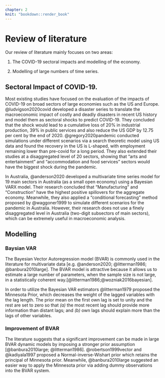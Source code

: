 ```yaml
---
chapter: 2
knit: "bookdown::render_book"
---
```


# Review of literature

Our review of literature mainly focuses on two areas:

1.  The COVID-19 sectoral impacts and modelling of the economy. 

2.  Modelling of large numbers of time series.


## Sectoral Impact of COVID-19.

Most existing studies have focused on the evaluation of the impacts of COVID-19 on broad sectors of large economies such as the US and Europe. @ludvigson2020covid developed a disaster series to translate the macroeconomic impact of costly and deadly disasters in recent US history and model them as sectoral shocks to predict COVID-19. They concluded that the shock would lead to a cumulative loss of 20% in industrial production, 39% in public services and also reduce the US GDP by 12.75 per cent by the end of 2020. @gregory2020pandemic conducted simulations under different scenarios via a search theoretic model using US data and found the recovery in the US is L-shaped, with employment remaining lower than pre-covid for a long period. They also extended their studies at a disaggregated level of 20 sectors, showing that "arts and entertainment" and "accommodation and food services" sectors would have the biggest shock during the pandemic.



In Australia, @anderson2020 developed a multivariate time series model for 19 main sectors in Australia (as a small open economy) using a Bayesian VARX model. Their research concluded that "Manufacturing" and "Construction" have the highest positive spillovers for the aggregate economy. Meanwhile, they also applied a "conditional forecasting" method proposed by @waggoner1999 to simulate different scenarios for the pandemic in Australia. However, their research does not use a finely disaggregated level in Australia (two-digit subsectors of main sectors), which can be extremely useful in macroeconomic analysis.





## Modelling

### Baysian VAR

The Bayesian Vector Autoregression model (BVAR) is commonly used in the literature for multivariate data [e.g. @anderson2020; @litterman1986; @banbura2010large]. The BVAR model is attractive because it allows us to estimate a large number of parameters, when the sample size is not large, in a statistically coherent way.[@litterman1986;@wozniak2016bayesian].

In order to utilize the Bayesian VAR estimators @litterman1979 proposed the Minnesota Prior, which decreases the weight of the lagged variables with the lag length. The prior mean on the first own lag is set to unity and the rest are set to zero so that *(a)* the most recent lag should provide more information than distant lags; and *(b)* own lags should explain more than the lags of other variables.

### Improvement of BVAR

The literature suggests that a significant improvement can be made in large BVAR dynamic models by imposing a stronger prior assumption [@banbura2010large; @litterman1986]. @robertson1999vector and @kadiyala1997 proposed a Normal-inverse-Wishart prior which retains the principal of Minnesota prior. Meanwhile, @banbura2010large suggested an easier way to apply the Minnesota prior via adding dummy observations into the BVAR system.

\clearpage

